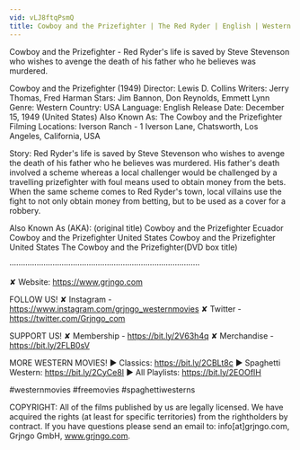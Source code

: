 ```yaml
---
vid: vLJ8ftqPsmQ
title: Cowboy and the Prizefighter | The Red Ryder | English | Western
---
```


Cowboy and the Prizefighter - Red Ryder's life is saved by Steve Stevenson who wishes to avenge the death of his father who he believes was murdered.

Cowboy and the Prizefighter (1949)
Director: Lewis D. Collins
Writers: Jerry Thomas, Fred Harman
Stars: Jim Bannon, Don Reynolds, Emmett Lynn
Genre: Western
Country: USA
Language: English
Release Date: December 15, 1949 (United States)
Also Known As: The Cowboy and the Prizefighter
Filming Locations: Iverson Ranch - 1 Iverson Lane, Chatsworth, Los Angeles, California, USA

Story:
Red Ryder's life is saved by Steve Stevenson who wishes to avenge the death of his father who he believes was murdered. His father's death involved a scheme whereas a local challenger would be challenged by a travelling prizefighter with foul means used to obtain money from the bets. When the same scheme comes to Red Ryder's town, local villains use the fight to not only obtain money from betting, but to be used as a cover for a robbery.

Also Known As (AKA):
(original title) Cowboy and the Prizefighter
Ecuador Cowboy and the Prizefighter
United States Cowboy and the Prizefighter
United States The Cowboy and the Prizefighter(DVD box title)

····················································································

✘ Website: https://www.grjngo.com

FOLLOW US!
✘ Instagram - https://www.instagram.com/grjngo_westernmovies
✘ Twitter - https://twitter.com/Grjngo_com

SUPPORT US!
✘ Membership - https://bit.ly/2V63h4q
✘ Merchandise - https://bit.ly/2FLB0sV

MORE WESTERN MOVIES! 
► Classics: https://bit.ly/2CBLt8c 
► Spaghetti Western: https://bit.ly/2CyCe8I 
► All Playlists: https://bit.ly/2EOOfIH 

#westernmovies #freemovies #spaghettiwesterns

COPYRIGHT: All of the films published by us are legally licensed. We have acquired the rights (at least for specific territories) from the rightholders by contract. If you have questions please send an email to: info[at]grjngo.com, Grjngo GmbH, www.grjngo.com.